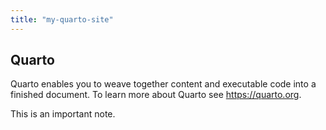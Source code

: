 ```yaml
---
title: "my-quarto-site"
---
```


## Quarto

Quarto enables you to weave together content and executable code into a finished document. To learn more about Quarto see <https://quarto.org>.

::: callout
This is an important note.
:::
